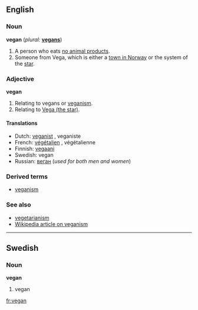 ==English==

===Noun===
'''vegan''' (''plural:'' '''[[vegans]]''')
# A person who eats [[w:Vegan|no animal product]]s.
# Someone from Vega, which is either a [[w:Vega, Norway|town in Norway]] or the system of the [[w:Vega|star]].

===Adjective===
'''vegan'''
# Relating to vegans or [[veganism]].
# Relating to [[w:Vega (disambiguation)|Vega (the star)]].

====Translations====
*Dutch: [[veganist]] {{m}}, veganiste {{f}}
*French: [[végétalien]] {{m}}, végétalienne {{f}}
*Finnish: [[vegaani]]<!--is this for "vegan" or "veganism"?-->
*Swedish: vegan
*Russian: [[веган]] {{m}} (''used for both men and women'')

===Derived terms===
*[[veganism]]

===See also===
*[[vegetarianism]]
*[[w:veganism|Wikipedia article on veganism]]

----
==Swedish==
===Noun===
'''vegan'''

# vegan
[[fr:vegan]]